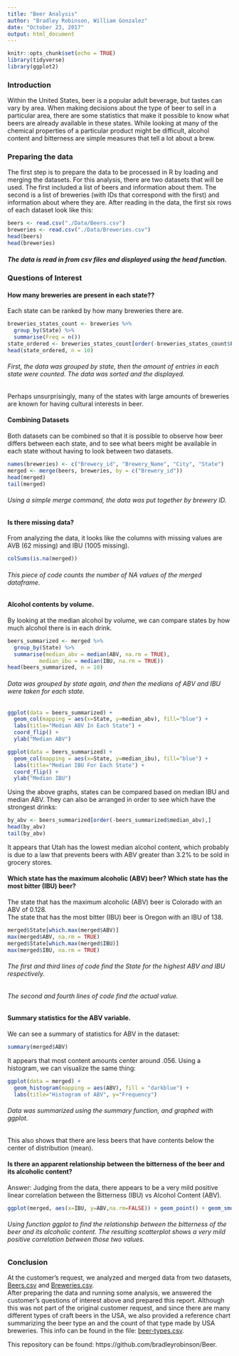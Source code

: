 ```yaml
---
title: "Beer Analysis"
author: "Bradley Robinson, William Gonzalez"
date: "October 23, 2017"
output: html_document
---
```


```r
knitr::opts_chunk$set(echo = TRUE)
library(tidyverse)
library(ggplot2)
```
### Introduction
Within the United States, beer is a popular adult beverage, but tastes can vary by area. When making decisions about the type of beer to sell in a particular area, there are some statistics that make it possible to know what beers are already available in these states. While looking at many of the chemical properties of a particular product might be difficult, alcohol content and bitterness are simple measures that tell a lot about a brew.

### Preparing the data
The first step is to prepare the data to be processed in R by loading and merging the datasets. For this analysis, there are two datasets that will be used. The first included a list of beers and information about them. The second is a list of breweries (with IDs that correspond with the first) and information about where they are. After reading in the data, the first six rows of each dataset look like this:

```r
beers <- read.csv("./Data/Beers.csv")
breweries <- read.csv("./Data/Breweries.csv")
head(beers)
head(breweries)
```
##### The data is read in from csv files and displayed using the head function.

### Questions of Interest

#### How many breweries are present in each state??

Each state can be ranked by how many breweries there are.

```r
breweries_states_count <- breweries %>%
  group_by(State) %>%
  summarise(Freq = n())
state_ordered <- breweries_states_count[order(-breweries_states_count$Freq),]
head(state_ordered, n = 10)
```
###### First, the data was grouped by state, then the amount of entries in each state were counted. The data was sorted and the displayed.

Perhaps unsurprisingly, many of the states with large amounts of breweries are known for having cultural interests in beer.

#### Combining Datasets

Both datasets can be combined so that it is possible to observe how beer differs between each state, and to see what beers might be available in each state without having to look between two datasets.
```r
names(breweries) <- c("Brewery_id", "Brewery_Name", "City", "State")
merged <- merge(beers, breweries, by = c("Brewery_id")) 
head(merged)
tail(merged)
```
###### Using a simple merge command, the data was put together by brewery ID.

#### Is there missing data?
From analyzing the data, it looks like the columns with missing values are AVB (62 missing) and IBU (1005 missing). 
```r
colSums(is.na(merged))
```
###### This piece of code counts the number of NA values of the merged dataframe. 

#### Alcohol contents by volume.
By looking at the median alcohol by volume, we can compare states by how much alcohol there is in each drink.
```r
beers_summarized <- merged %>%
  group_by(State) %>%
  summarise(median_abv = median(ABV, na.rm = TRUE),
          median_ibu = median(IBU, na.rm = TRUE))
head(beers_summarized, n = 10)
```
###### Data was grouped by state again, and then the medians of ABV and IBU were taken for each state.
```r
ggplot(data = beers_summarized) +
  geom_col(mapping = aes(x=State, y=median_abv), fill="blue") +
  labs(title="Median ABV In Each State") +
  coord_flip() +
  ylab("Median ABV")
```
```r
ggplot(data = beers_summarized) +
  geom_col(mapping = aes(x=State, y=median_ibu), fill="blue") +
  labs(title="Median IBU For Each State") +
  coord_flip() +
  ylab("Median IBU")
```
Using the above graphs, states can be compared based on median IBU and median ABV. They can also be arranged in order to see which have the strongest drinks:
```r
by_abv <- beers_summarized[order(-beers_summarized$median_abv),]
head(by_abv)
tail(by_abv)
```
It appears that Utah has the lowest median alcohol content, which probably is due to a law that prevents beers with ABV greater than 3.2% to be sold in grocery stores.
 

#### Which state has the maximum alcoholic (ABV) beer? Which state has the most bitter (IBU) beer?
The state that has the maximum alcoholic (ABV) beer is Colorado with an ABV of 0.128.</br> 
The state that has the most bitter (IBU) beer is Oregon with an IBU of 138. 
```r
merged$State[which.max(merged$ABV)]
max(merged$ABV, na.rm = TRUE)
merged$State[which.max(merged$IBU)]
max(merged$IBU, na.rm = TRUE)
```
###### The first and third lines of code find the State for the highest ABV and IBU respectively. </br>
###### The second and fourth lines of code find the actual value. </br>
 

#### Summary statistics for the ABV variable.
We can see a summary of statistics for ABV in the dataset:
```r
summary(merged$ABV)
```
It appears that most content amounts center around .056. Using a histogram, we can visualize the same thing:
```r
ggplot(data = merged) +
  geom_histogram(mapping = aes(ABV), fill = "darkblue") + 
  labs(title="Histogram of ABV", y="Frequency")
```
###### Data was summarized using the summary function, and graphed with ggplot.
This also shows that there are less beers that have contents below the center of distribution (mean).

#### Is there an apparent relationship between the bitterness of the beer and its alcoholic content? 
Answer: Judging from the data, there appears to be a very mild positive linear correlation between the Bitterness (IBU) vs Alcohol Content (ABV). 
```r
ggplot(merged, aes(x=IBU, y=ABV,na.rm=FALSE)) + geom_point() + geom_smooth(method=lm) + labs(title="Scatterplot of Bitterness (IBU) vs Alcohol Content (ABV)") + theme_classic() 
```

###### Using function ggplot to find the relationship between the bitterness of the beer and its alcoholic content. The resulting scatterplot shows a very mild positive correlation between those two values.  

### Conclusion

At the customer's request, we analyzed and merged data from two datasets, [Beers.csv](./Data/Beers.csv) and [Breweries.csv](./Data/Breweries.csv).  
After preparing the data and running some analysis, we answered the customer's questions of interest above and prepared this report. Although this was not part of the original customer request, and since there are many different types of craft beers in the USA, we also provided a reference chart summarizing the beer type an and the count of that type made by USA breweries. This info can be found in the file: [beer-types.csv](./Data/beer-types.csv).

This repository can be found: https://github.com/bradleyrobinson/Beer.
